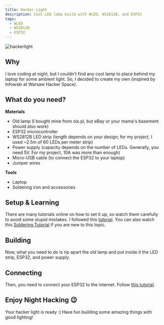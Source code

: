 ```yaml
---
title: Hacker Light
description: Cool LED lamp build with WLED, WS2812B, and ESP32
tags:
  - WLED
  - WS2812B
  - ESP32
---
```


![hackerlight](../assets/hackerlight.webp)

## Why

I love coding at night, but I couldn't find any cool lamp to place behind my laptop for some ambient light. So, I decided to create my own (inspired by Infowski at Warsaw Hacker Space).

## What do you need?

**Materials**

- Old lamp (I bought mine from olx.pl, but eBay or your mama's basement should also work)
- ESP32 microcontroller
- WS2812B LED strip (length depends on your design; for my project, I used ~2.5m of 60 LEDs per meter strip)
- Power supply (capacity depends on the number of LEDs. Generally, you need 5V. For my project, 10A was more than enough)
- Micro-USB cable (to connect the ESP32 to your laptop)
- Jumper wires

**Tools**

- Laptop
- Soldering iron and accessories

## Setup & Learning

There are many tutorials online on how to set it up, so watch them carefully to avoid some stupid mistakes. I followed this [tutorial](https://www.youtube.com/watch?v=exAWzMfmwQ8).
You can also watch this [Soldering Tutorial](https://www.youtube.com/watch?v=apSz3NXYlx8) if you are new to this topic.

<YouTube id="apSz3NXYlx8" />

## Building

Now, what you need to do is rip apart the old lamp and put inside it the LED strip, ESP32, and power supply.

## Connecting

Then, you need to connect your ESP32 to the internet. Follow [this tutorial](https://www.youtube.com/watch?v=TOEnFKLm9Sw&).

<YouTube id="TOEnFKLm9Sw" />

## Enjoy Night Hacking 😉

Your hacker light is ready :) Have fun building some amazing things with good lighting!
